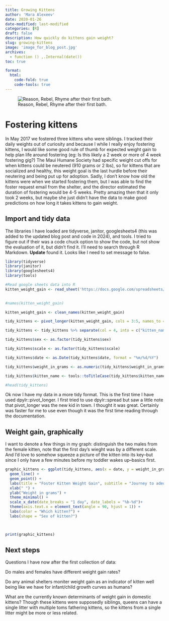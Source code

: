 ```yaml
---
title: Growing Kittens
author: 'Mara Alexeev'
date: 2020-01-26
date-modified: last-modified
categories: [R]
draft: false
description: How quickly do kittens gain weight?
slug: growing-kittens
image: 'image_for_blog_post.jpg'
archives:
  - function () ,.Internal(date())
toc: true

format:
  html:
    code-fold: true
    code-tools: true
---
```

![Reason, Rebel, Rhyme after their first bath.](images/kittens_after_bath.jpg)

# Fostering kittens

In May 2017 we fostered three kittens who were siblings. I tracked their daily weights out of curiosity and because I while I really enjoy fostering kittens, I would like some good rule of thumb for expected weight gain to help plan life around fostering (eg: Is this likely a 2 week or more of 4 week fostering gig?) The Maui Humane Society had specific weight cut offs for when kittens could be neutered (910 grams or 2 lbs), so for kittens that are socialized and healthy, this weight goal is the last hurdle before their neutering and being put up for adoption. Sadly, I don't know how old the kittens were when we started fostering them, but I was able to find the foster request email from the shelter, and the director estimated the duration of fostering would be 4-5 weeks. Pretty amazing then that it only took 2 weeks, but maybe she just didn't have the data to make good predictions on how long it takes kittens to gain weight.

## Import and tidy data

The libraries I have loaded are tidyverse, janitor, googlesheets4 (this was added to the updated blog post and code in 2024), and tools. I tried to figure out if their was a code chuck option to show the code, but not show the evaluation of it, but didn't find it. I'll need to search through R Markdown. **Update** found it. Looks like I need to set message to false.

```r
library(tidyverse)
library(janitor)
library(googlesheets4)
library(tools)
```

```r

#Read google sheets data into R
kitten_weight_gain <- read_sheet('https://docs.google.com/spreadsheets/d/1x-Udhm5VkhSh0siWLtipbDZFAMs5Zp7TsTpnUlmz9Jg/edit?gid=0#gid=0')
                                                                                        

#names(kitten_weight_gain)

```

```r
kitten_weight_gain <- clean_names(kitten_weight_gain)

tidy_kittens <- pivot_longer(kitten_weight_gain, cols = 3:5, names_to = "kitten_name", values_to = "weight_in_grams") 

tidy_kittens <- tidy_kittens %>% separate(col = 4, into = c("kitten_name", "sex"), sep = "_")

tidy_kittens$sex <- as.factor(tidy_kittens$sex)

tidy_kittens$scale <- as.factor(tidy_kittens$scale)

tidy_kittens$date <- as.Date(tidy_kittens$date, format = "%m/%d/%Y")

tidy_kittens$weight_in_grams <- as.numeric(tidy_kittens$weight_in_grams)

tidy_kittens$kitten_name <- tools::toTitleCase(tidy_kittens$kitten_name)

#head(tidy_kittens)
```


Ok now I have my data in a more tidy format. This is the first time I have used dpylr::pivot_longer. I first tried to use dpylr::spread but saw a little note that pivot_longer was the new kid in town. I thought it was great. Certainly was faster for me to use even though it was the first time reading through the documentation.

## Weight gain, graphically

I want to denote a few things in my graph: distinguish the two males from the female kitten, note that the first day's wieght was by a different scale. And I'd love to somehow squeeze a picture of the kitten into its key--but since I only have a few minutes before my toddler wakes up--basics first.

```r
graphic_kittens <- ggplot(tidy_kittens, aes(x = date, y = weight_in_grams, color = kitten_name, shape = sex)) +
  geom_line() +
  geom_point() +
  labs(title = "Foster Kitten Weight Gain", subtitle = "Journey to adequate weight for neutering and adoption") +
  xlab(" ") +
  ylab("Weight in grams") +
  theme_minimal() +
  scale_x_date(date_breaks = "1 day", date_labels = "%b-%d")+
  theme(axis.text.x = element_text(angle = 90, hjust = 1)) +
  labs(color = "Which kitten?") +
  labs(shape = "Sex of kitten?") 
  


print(graphic_kittens)
```


## Next steps

Questions I have now after the first collection of data: 

Do males and females have different weight gain rates?

Do any animal shelters moniter weight gain as an indicator of kitten well being like we have for infant/child growth curves as humans?

What are the currently known determinants of weight gain in domestic kittens? Though these kittens were supposedly siblings, queens can have a single litter with multiple toms fathering kittens, so the kittens from a single litter might be more or less related.

